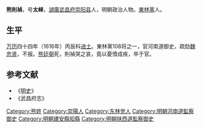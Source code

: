 '''熊則禎'''，号'''太崃'''，[[湖廣|湖廣]][[武昌府|武昌府]][[崇阳县|崇阳县]]人，明朝政治人物。[[東林黨|東林黨]]人。

== 生平 ==
[[万历|万历]]四十四年（1616年）丙辰科[[进士|进士]]。東林黨108将之一，官河南道御史，疏劾[[魏忠贤|魏忠贤]]，不报。[[熊廷弼|熊廷弼]]死，則禎哭之哀，竟以憂憤成疾，卒于官。

==参考文献==
*《[[明史|明史]]》
*《武昌府志》

{{start box}}
{{s-off}}
{{s-before|[[陳睿謨|陳睿謨]]}}
{{s-title|明朝建安縣知縣|萬曆年間－天啟年間}}
{{s-after|[[史纘烈|史纘烈]]}}
{{end box}}

{{萬曆四十四年丙辰科殿試金榜}}

{{Authority control}}

{{DEFAULTSORT:Xiong熊}}
[[Category:熊姓|Category:熊姓]]
[[Category:崇陽人|Category:崇陽人]]
[[Category:东林党人|Category:东林党人]]
[[Category:明朝河南道監察御史|Category:明朝河南道監察御史]]
[[Category:明朝建安縣知縣|Category:明朝建安縣知縣]]
[[Category:明朝陕西道監察御史|Category:明朝陕西道監察御史]]


{{明朝人物小作品}}